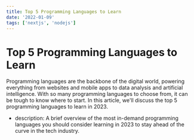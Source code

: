 ```yaml
---
title: Top 5 Programming Languages to Learn
date: '2022-01-09'
tags: ['nextjs', 'nodejs']
---
```


# Top 5 Programming Languages to Learn
<HeroImage src="https://source.unsplash.com/A-NVHPka9Rk/1920x1280" alt="main image" />

Programming languages are the backbone of the digital world, powering everything from websites and mobile apps to data analysis and artificial intelligence. With so many programming languages to choose from, it can be tough to know where to start. In this article, we'll discuss the top 5 programming languages to learn in 2023.

* description: A brief overview of the most in-demand programming languages you should consider learning in 2023 to stay ahead of the curve in the tech industry.